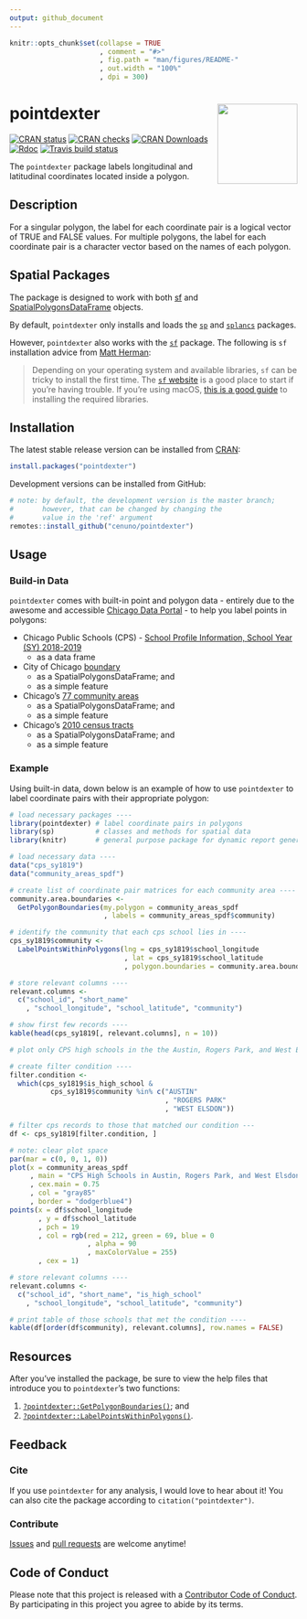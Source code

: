 ```yaml
---
output: github_document
---
```


<!-- README.md is generated from README.Rmd. Please edit that file -->

```r
knitr::opts_chunk$set(collapse = TRUE
                      , comment = "#>"
                      , fig.path = "man/figures/README-"
                      , out.width = "100%"
                      , dpi = 300)
```

# pointdexter <img src="man/figures/logo.png" align="right" alt="" width="140" />

<!-- badges: start -->
[![CRAN status](https://www.r-pkg.org/badges/version/pointdexter)](https://cran.r-project.org/package=pointdexter)
[![CRAN checks](https://cranchecks.info/badges/worst/pointdexter)](https://cran.r-project.org/web/checks/check_results_pointdexter.html)
[![CRAN Downloads](http://cranlogs.r-pkg.org/badges/pointdexter?color=brightgreen)](http://www.r-pkg.org/pkg/pointdexter)
[![Rdoc](http://www.rdocumentation.org/badges/version/pointdexter)](http://www.rdocumentation.org/packages/pointdexter) 
[![Travis build status](https://travis-ci.org/cenuno/pointdexter.svg?branch=master)](https://travis-ci.org/cenuno/pointdexter)
<!-- badges: end -->

The `pointdexter` package labels longitudinal and latitudinal coordinates located inside a polygon. 

## Description

For a singular polygon, the label for each coordinate pair is a logical vector of TRUE and FALSE values. For multiple polygons, the label for each coordinate pair is a character vector based on the names of each polygon. 

## Spatial Packages

The package is designed to work with both [sf](https://r-spatial.github.io/sf/) and [SpatialPolygonsDataFrame](https://www.rdocumentation.org/packages/sp/versions/1.2-5/topics/SpatialPolygonsDataFrame-class) objects.

By default, `pointdexter` only installs and loads the [`sp`](https://www.rdocumentation.org/packages/sp/versions/1.3-1) and [`splancs`](https://www.rdocumentation.org/packages/splancs/versions/2.01-40) packages. 

However, `pointdexter` also works with the [`sf`](https://www.rdocumentation.org/packages/sf/versions/0.7-2) package. The following is `sf` installation advice from [Matt Herman](https://nycgeo.mattherman.info/):

> Depending on your operating system and available libraries, `sf` can be tricky to install the first time. The [`sf` website](https://r-spatial.github.io/sf/index.html#installing) is a good place to start if you're having trouble. If you're using macOS, [this is a good guide](https://medium.com/@jinwujour/mapping-with-r-on-mac-installation-8c8ef997c6c2) to installing the required libraries.

## Installation

The latest stable release version can be installed from [CRAN](https://cran.r-project.org/package=pointdexter):

```R
install.packages("pointdexter")
```

Development versions can be installed from GitHub:

```R
# note: by default, the development version is the master branch;
#       however, that can be changed by changing the 
#       value in the 'ref' argument
remotes::install_github("cenuno/pointdexter")
```

## Usage

### Build-in Data

`pointdexter` comes with built-in point and polygon data - entirely due to the awesome and accessible [Chicago Data Portal](https://data.cityofchicago.org/) - to help you label points in polygons:

* Chicago Public Schools (CPS) - [School Profile Information, School Year (SY) 2018-2019](https://data.cityofchicago.org/Education/Chicago-Public-Schools-School-Profile-Information-/kh4r-387c)
    + as a data frame

* City of Chicago [boundary](https://data.cityofchicago.org/Facilities-Geographic-Boundaries/Boundaries-City/ewy2-6yfk)
    + as a SpatialPolygonsDataFrame; and
    + as a simple feature
    
* Chicago's [77 community areas](https://data.cityofchicago.org/Facilities-Geographic-Boundaries/Boundaries-Community-Areas-current-/cauq-8yn6)
    + as a SpatialPolygonsDataFrame; and
    + as a simple feature
    
* Chicago's [2010 census tracts](https://data.cityofchicago.org/Facilities-Geographic-Boundaries/Boundaries-Census-Tracts-2010/5jrd-6zik)
    + as a SpatialPolygonsDataFrame; and
    + as a simple feature
    
### Example

Using built-in data, down below is an example of how to use `pointdexter` to label coordinate pairs with their appropriate polygon:

```r
# load necessary packages ----
library(pointdexter) # label coordinate pairs in polygons
library(sp)          # classes and methods for spatial data
library(knitr)       # general purpose package for dynamic report generation

# load necessary data ----
data("cps_sy1819")
data("community_areas_spdf")

# create list of coordinate pair matrices for each community area ----
community.area.boundaries <-
  GetPolygonBoundaries(my.polygon = community_areas_spdf
                       , labels = community_areas_spdf$community)

# identify the community that each cps school lies in ----
cps_sy1819$community <-
  LabelPointsWithinPolygons(lng = cps_sy1819$school_longitude
                            , lat = cps_sy1819$school_latitude
                            , polygon.boundaries = community.area.boundaries)

# store relevant columns ----
relevant.columns <-
  c("school_id", "short_name"
    , "school_longitude", "school_latitude", "community")

# show first few records ----
kable(head(cps_sy1819[, relevant.columns], n = 10))
```

```r
# plot only CPS high schools in the the Austin, Rogers Park, and West Elsdon community areas ----

# create filter condition ----
filter.condition <- 
  which(cps_sy1819$is_high_school &
          cps_sy1819$community %in% c("AUSTIN"
                                      , "ROGERS PARK"
                                      , "WEST ELSDON"))

# filter cps records to those that matched our condition ---
df <- cps_sy1819[filter.condition, ]

# note: clear plot space
par(mar = c(0, 0, 1, 0))
plot(x = community_areas_spdf
     , main = "CPS High Schools in Austin, Rogers Park, and West Elsdon communities, SY1819"
     , cex.main = 0.75
     , col = "gray85"
     , border = "dodgerblue4")
points(x = df$school_longitude
       , y = df$school_latitude
       , pch = 19
       , col = rgb(red = 212, green = 69, blue = 0
                   , alpha = 90
                   , maxColorValue = 255)
       , cex = 1)

# store relevant columns ----
relevant.columns <-
  c("school_id", "short_name", "is_high_school"
    , "school_longitude", "school_latitude", "community")

# print table of those schools that met the condition ----
kable(df[order(df$community), relevant.columns], row.names = FALSE)

```

## Resources

After you've installed the package, be sure to view the help files that introduce you to `pointdexter`'s two functions:

1. [`?pointdexter::GetPolygonBoundaries()`](https://cenuno.github.io/pointdexter/reference/GetPolygonBoundaries.html); and
2. [`?pointdexter::LabelPointsWithinPolygons()`](https://cenuno.github.io/pointdexter/reference/LabelPointsWithinPolygons.html).

## Feedback

### Cite

If you use `pointdexter` for any analysis, I would love to hear about it! You can also cite the package according to `citation("pointdexter")`.

### Contribute

[Issues](https://github.com/cenuno/pointdexter/issues) and [pull requests](https://github.com/cenuno/pointdexter/pulls) are welcome anytime!

## Code of Conduct

Please note that this project is released with a [Contributor Code of Conduct](.github/CODE_OF_CONDUCT.md).
By participating in this project you agree to abide by its terms.
